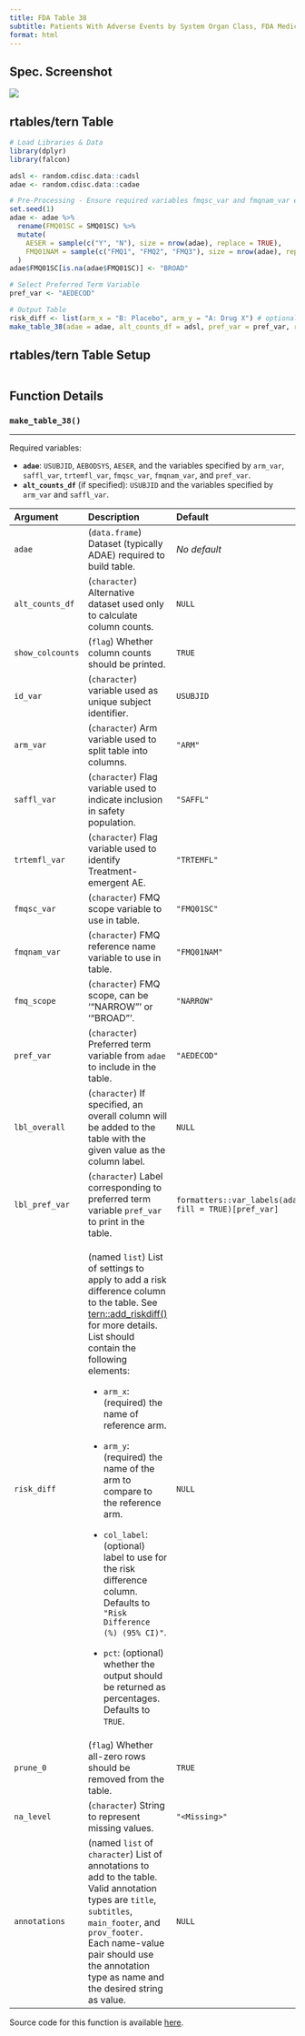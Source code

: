 ```yaml
---
title: FDA Table 38
subtitle: Patients With Adverse Events by System Organ Class, FDA Medical Query (Broad) and Preferred Term, Safety Population, Pooled Analysis (or Trial X)
format: html
---
```


::: panel-tabset
## Spec. Screenshot

![](../assets/images/screenshots/table_38.png){fig-align="center"}

## rtables/tern Table

```r
# Load Libraries & Data
library(dplyr)
library(falcon)

adsl <- random.cdisc.data::cadsl
adae <- random.cdisc.data::cadae

# Pre-Processing - Ensure required variables fmqsc_var and fmqnam_var exist in adae
set.seed(1)
adae <- adae %>%
  rename(FMQ01SC = SMQ01SC) %>%
  mutate(
    AESER = sample(c("Y", "N"), size = nrow(adae), replace = TRUE),
    FMQ01NAM = sample(c("FMQ1", "FMQ2", "FMQ3"), size = nrow(adae), replace = TRUE)
  )
adae$FMQ01SC[is.na(adae$FMQ01SC)] <- "BROAD"

# Select Preferred Term Variable
pref_var <- "AEDECOD"

# Output Table
risk_diff <- list(arm_x = "B: Placebo", arm_y = "A: Drug X") # optional
make_table_38(adae = adae, alt_counts_df = adsl, pref_var = pref_var, risk_diff = risk_diff)
```

## rtables/tern Table Setup

```r
```

## Function Details

### `make_table_38()`

------------------------------------------------------------------------

Required variables:

-   **`adae`**: `USUBJID`, `AEBODSYS`, `AESER`, and the variables specified by `arm_var`, `saffl_var`, `trtemfl_var`, `fmqsc_var`, `fmqnam_var`, and `pref_var`.
-   **`alt_counts_df`** (if specified): `USUBJID` and the variables specified by `arm_var` and `saffl_var`.

+------------------+--------------------------------------------------------------------------------------------------------------------------------------------------------------------------------------------------------------------------------------------------------------+--------------------------------------------------------+
| Argument         | Description                                                                                                                                                                                                                                                  | Default                                                |
+:=================+:=============================================================================================================================================================================================================================================================+:=======================================================+
| `adae`           | (`data.frame`) Dataset (typically ADAE) required to build table.                                                                                                                                                                                             | *No default*                                           |
+------------------+--------------------------------------------------------------------------------------------------------------------------------------------------------------------------------------------------------------------------------------------------------------+--------------------------------------------------------+
| `alt_counts_df`  | (`character`) Alternative dataset used only to calculate column counts.                                                                                                                                                                                      | `NULL`                                                 |
+------------------+--------------------------------------------------------------------------------------------------------------------------------------------------------------------------------------------------------------------------------------------------------------+--------------------------------------------------------+
| `show_colcounts` | (`flag`) Whether column counts should be printed.                                                                                                                                                                                                            | `TRUE`                                                 |
+------------------+--------------------------------------------------------------------------------------------------------------------------------------------------------------------------------------------------------------------------------------------------------------+--------------------------------------------------------+
| `id_var        ` | (`character`) variable used as unique subject identifier.                                                                                                                                                                                                    | `USUBJID`                                              |
+------------------+--------------------------------------------------------------------------------------------------------------------------------------------------------------------------------------------------------------------------------------------------------------+--------------------------------------------------------+
| `arm_var`        | (`character`) Arm variable used to split table into columns.                                                                                                                                                                                                 | `"ARM"`                                                |
+------------------+--------------------------------------------------------------------------------------------------------------------------------------------------------------------------------------------------------------------------------------------------------------+--------------------------------------------------------+
| `saffl_var`      | (`character`) Flag variable used to indicate inclusion in safety population.                                                                                                                                                                                 | `"SAFFL"`                                              |
+------------------+--------------------------------------------------------------------------------------------------------------------------------------------------------------------------------------------------------------------------------------------------------------+--------------------------------------------------------+
| `trtemfl_var`    | (`character`) Flag variable used to identify Treatment-emergent AE.                                                                                                                                                                                          | `"TRTEMFL"`                                            |
+------------------+--------------------------------------------------------------------------------------------------------------------------------------------------------------------------------------------------------------------------------------------------------------+--------------------------------------------------------+
| `fmqsc_var`      | (`character`) FMQ scope variable to use in table.                                                                                                                                                                                                            | `"FMQ01SC"`                                            |
+------------------+--------------------------------------------------------------------------------------------------------------------------------------------------------------------------------------------------------------------------------------------------------------+--------------------------------------------------------+
| `fmqnam_var`     | (`character`) FMQ reference name variable to use in table.                                                                                                                                                                                                   | `"FMQ01NAM"`                                           |
+------------------+--------------------------------------------------------------------------------------------------------------------------------------------------------------------------------------------------------------------------------------------------------------+--------------------------------------------------------+
| `fmq_scope`      | (`character`) FMQ scope, can be '"NARROW"' or '"BROAD"'.                                                                                                                                                                                                     | `"NARROW"`                                             |
+------------------+--------------------------------------------------------------------------------------------------------------------------------------------------------------------------------------------------------------------------------------------------------------+--------------------------------------------------------+
| `pref_var`       | (`character`) Preferred term variable from `adae` to include in the table.                                                                                                                                                                                   | `"AEDECOD"`                                            |
+------------------+--------------------------------------------------------------------------------------------------------------------------------------------------------------------------------------------------------------------------------------------------------------+--------------------------------------------------------+
| `lbl_overall`    | (`character`) If specified, an overall column will be added to the table with the given value as the column label.                                                                                                                                           | `NULL`                                                 |
+------------------+--------------------------------------------------------------------------------------------------------------------------------------------------------------------------------------------------------------------------------------------------------------+--------------------------------------------------------+
| `lbl_pref_var`   | (`character`) Label corresponding to preferred term variable `pref_var` to print in the table.                                                                                                                                                               | `formatters::var_labels(adae, fill = TRUE)[pref_var]`  |
+------------------+--------------------------------------------------------------------------------------------------------------------------------------------------------------------------------------------------------------------------------------------------------------+--------------------------------------------------------+
| `risk_diff`      | (named `list`) List of settings to apply to add a risk difference column to the table. See [tern::add_riskdiff()](https://insightsengineering.github.io/tern/main/reference/add_riskdiff.html) for more details. List should contain the following elements: | `NULL`                                                 |
|                  |                                                                                                                                                                                                                                                              |                                                        |
|                  | -   `arm_x`: (required) the name of reference arm.                                                                                                                                                                                                           |                                                        |
|                  |                                                                                                                                                                                                                                                              |                                                        |
|                  | -   `arm_y`: (required) the name of the arm to compare to the reference arm.                                                                                                                                                                                 |                                                        |
|                  |                                                                                                                                                                                                                                                              |                                                        |
|                  | -   `col_label`: (optional) label to use for the risk difference column. Defaults to `"Risk Difference (%) (95% CI)"`.                                                                                                                                       |                                                        |
|                  |                                                                                                                                                                                                                                                              |                                                        |
|                  | -   `pct`: (optional) whether the output should be returned as percentages. Defaults to `TRUE`.                                                                                                                                                              |                                                        |
+------------------+--------------------------------------------------------------------------------------------------------------------------------------------------------------------------------------------------------------------------------------------------------------+--------------------------------------------------------+
| `prune_0`        | (`flag`) Whether all-zero rows should be removed from the table.                                                                                                                                                                                             | `TRUE`                                                 |
+------------------+--------------------------------------------------------------------------------------------------------------------------------------------------------------------------------------------------------------------------------------------------------------+--------------------------------------------------------+
| `na_level`       | (`character`) String to represent missing values.                                                                                                                                                                                                            | `"<Missing>"`                                          |
+------------------+--------------------------------------------------------------------------------------------------------------------------------------------------------------------------------------------------------------------------------------------------------------+--------------------------------------------------------+
| `annotations`    | (named `list` of `character`) List of annotations to add to the table. Valid annotation types are `title`, `subtitles`, `main_footer`, and `prov_footer.` Each name-value pair should use the annotation type as name and the desired string as value.       | `NULL`                                                 |
+------------------+--------------------------------------------------------------------------------------------------------------------------------------------------------------------------------------------------------------------------------------------------------------+--------------------------------------------------------+

Source code for this function is available [here](https://github.com/pharmaverse/falcon/blob/main/R/fda-table_38.R).
:::
